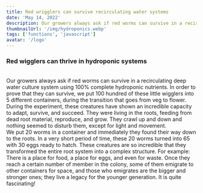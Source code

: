 ```yaml
---
title: Red wrigglers can survive recirculating water systems
date: 'May 14, 2022'
description: Our growers always ask if red worms can survive in a recirculating deep water culture system using 100% complete hydroponic nutrients
thumbnailUrl: '/img/hydroponics.webp'
tags: ['functions', 'javascript']
avatar: '/logo'
---
```


### Red wigglers can thrive in hydroponic systems

<br />
<Typography variant={'subtitle1'}>
	Our growers always ask if red worms can survive in a recirculating deep water
	culture system using 100% complete hydroponic nutrients. In order to prove
	that they can survive, we put 100 hundred of these little wigglers into 5
	different containers, during the transition that goes from veg to flower.
	During the experiment, these creatures have shown an incredible capacity to
	adapt, survive, and succeed. They were living in the roots, feeding from dead
	root material, reproduce, and grow. They crawl up and down and nothing seemed
	to disturb them, except for light and movement.
</Typography>
<br />
<Typography variant={'subtitle1'}>
	We put 20 worms in a container and immediately they found their way down to
	the roots. In a very short period of time, these 20 worms turned into 65 with
	30 eggs ready to hatch. These creatures are so incredible that they
	transformed the entire root system into a complex structure. For example:
	There is a place for food, a place for eggs, and even for waste. Once they
	reach a certain number of member in the colony, some of them emigrate to
	other containers for space, and those who emigrates are the bigger and
	stronger ones; they live a legacy for the younger generation. It is quite
	fascinating!
</Typography>
<br />

